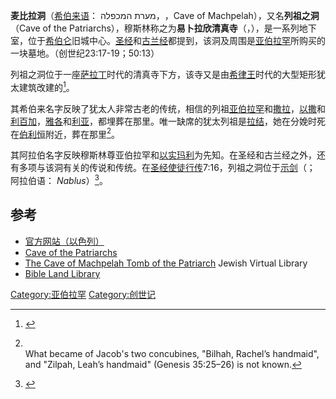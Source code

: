 {{Infobox ancient site
  |name = 麦比拉洞
  |native_name = {{lang-he|מערת המכפלה}}；{{lang-ar|الحرم الإبراهيمي}}
  |alternate_name =列祖之洞；易卜拉欣清真寺
  |image = Palestine Hebron Cave of the Patriarchs.jpg
  |map_type = West Bank
  |map_caption=在約旦河西岸的位置
  |coordinates = {{coord|31.524744|35.110726|display=it}}
  |map_size = 220
  |location = {{flag|巴勒斯坦}}[[希伯仑|希伯仑]]
  |region = [[西岸|西岸]]
  |type = 墓、清真寺
  |cultures = [[阿尤布王朝|阿尤布王朝]]、希伯来、拜占庭、十字军
}}
'''麦比拉洞'''（[[希伯来语|希伯来语]]： מערת המכפלה，'' {{Audio|He-Mearat-Hamakhpela.ogg|Me'arat ha-Machpela}}''，Cave of Machpelah），又名'''列祖之洞'''（Cave of the Patriarchs），穆斯林称之为'''易卜拉欣清真寺'''（{{lang-ar|الحرم الإبراهيمي}}，''{{Audio|ArIbrahimiMosque.ogg|Al-Haram Al-Ibrahimi}}''），是一系列地下室，位于[[希伯仑|希伯仑]]旧城中心。[[圣经|圣经]]和[[古兰经|古兰经]]都提到，该洞及周围是[[亚伯拉罕|亚伯拉罕]]所购买的一块墓地。（创世纪23:17-19；50:13）

列祖之洞位于一座[[萨拉丁|萨拉丁]]时代的清真寺下方，该寺又是由[[希律王|希律王]]时代的大型矩形犹太建筑改建的<ref name="BAR">{{cite web |url=http://members.bib-arch.org/publication.asp?PubID=BSBA&Volume=11&Issue=03&ArticleID=01 |title=Patriarchal Burial Site Explored for First Time in 700 Years |author=Nancy Miller |date=May–June 1985 |publisher=圣经考古学会 |accessdate=2013年11月2日 |archive-date=2016年1月22日 |archive-url=https://web.archive.org/web/20160122195706/http://members.bib-arch.org/publication.asp?PubID=BSBA&Volume=11&Issue=03&ArticleID=01 |dead-url=no }}</ref>。

其希伯来名字反映了犹太人非常古老的传统，相信的列祖[[亚伯拉罕|亚伯拉罕]]和[[撒拉|撒拉]]，[[以撒|以撒]]和[[利百加|利百加]]，[[雅各|雅各]]和[[利亚|利亚]]，都埋葬在那里。唯一缺席的犹太列祖是[[拉结|拉结]]，她在分娩时死在[[伯利恒|伯利恒]]附近，葬在那里<ref>{{cite web |url=http://www.jewishvirtuallibrary.org/jsource/Judaism/machpelah.html |title=Cave of Machpelah |publisher=[[Jewish_Virtual_Library|Jewish Virtual Library]] |accessdate=2016-02-15 |archive-date=2016-12-09 |archive-url=https://web.archive.org/web/20161209010624/http://www.jewishvirtuallibrary.org/jsource/Judaism/machpelah.html |dead-url=no }}<br>What became of Jacob's two concubines, "Bilhah, Rachel’s handmaid", and "Zilpah, Leah’s handmaid" (Genesis 35:25–26) is not known.</ref>。

其阿拉伯名字反映穆斯林尊亚伯拉罕和[[以实玛利|以实玛利]]为先知。在圣经和古兰经之外，还有多项与该洞有关的传说和传统。在[[圣经|圣经]][[使徒行传|使徒行传]]7:16，列祖之洞位于[[示剑|示剑]]（{{lang-la|Neapolis}}； 阿拉伯语： ''Nablus''）<ref name=SingerTovia2-Shechem>{{cite book|last1=Singer|first1=Tovia (Rabbi)|title=Let's Get Biblical!: Why doesn't Judaism Accept the Christian Messiah? Volume 1|date=2014-03-31|publisher=RNBN Publishers|isbn=978-0996091305|pages=234–235|edition=4th|url=http://www.amazon.de/reader/0996091300?_encoding=UTF8&query=shechem|accessdate=February 5, 2015}}</ref>。

==参考==
{{Reflist|2}}
*[https://web.archive.org/web/20070217110658/http://www.machpela.com/english/content.asp?pageid=28 官方网站（以色列）]
*[http://www.chabad.org/588225 Cave of the Patriarchs]{{Webarchive|url=https://archive.is/20130703231026/http://www.chabad.org/588225 |date=2013-07-03 }}
*[https://web.archive.org/web/20040615052537/http://www.us-israel.org/jsource/Judaism/machpelah.html The Cave of Machpelah Tomb of the Patriarch] Jewish Virtual Library
*[https://web.archive.org/web/20080417072813/http://www.biblelandshop.net/LIBRARY/Library15.html Bible Land Library]

[[Category:亚伯拉罕|Category:亚伯拉罕]]
[[Category:创世记|Category:创世记]]